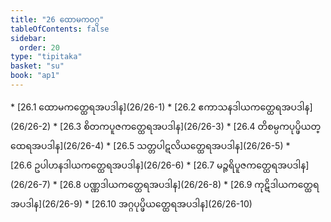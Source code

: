 ```yaml
---
title: "26 ထောမကဝဂ္ဂ"
tableOfContents: false
sidebar:
  order: 20
type: "tipitaka"
basket: "su"
book: "ap1"
---
```



<DynamicBreadcrumb />



<TableOfContents book="ap1" section="26">
* [26.1 ထောမကတ္ထေရအပဒါန](26/26-1)
* [26.2 ဧကာသနဒါယကတ္ထေရအပဒါန](26/26-2)
* [26.3 စိတကပူဇကတ္ထေရအပဒါန](26/26-3)
* [26.4 တိစမ္ပကပုပ္ဖိယတ္ထေရအပဒါန](26/26-4)
* [26.5 သတ္တပါဋလိယတ္ထေရအပဒါန](26/26-5)
* [26.6 ဥပါဟနဒါယကတ္ထေရအပဒါန](26/26-6)
* [26.7 မဉ္ဇရိပူဇကတ္ထေရအပဒါန](26/26-7)
* [26.8 ပဏ္ဏဒါယကတ္ထေရအပဒါန](26/26-8)
* [26.9 ကုဋိဒါယကတ္ထေရအပဒါန](26/26-9)
* [26.10 အဂ္ဂပုပ္ဖိယတ္ထေရအပဒါန](26/26-10)
</TableOfContents>